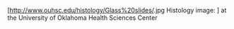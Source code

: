 [http://www.ouhsc.edu/histology/Glass%20slides/{{{1}}}.jpg Histology image: {{{1}}}] at the University of Oklahoma Health Sciences Center<noinclude>
{{Documentation}}
[[Category:医学外部资源模板|{{PAGENAME}}]]
[[Category:解剖學外部資源模板|{{PAGENAME}}]]
</noinclude>